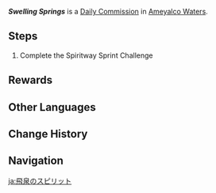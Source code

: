 {{Quest Infobox
|id            = 32700; 32701
|type          = Commission
|image         = Commission Swelling Springs.png
|startLocation = [[Ameyalco Waters]], [[Natlan]]
|region        = Natlan
|area = Toyac Springs
|subarea = Ameyalco Waters
|requirement   = <!--Any quest that needs to be completed first-->
|rewards       = 
|otherRewards  = AR-Dependent Rewards
|characters    = Traveler
|npc           = <!--If the commission is an NPC commission-->
}}
'''''Swelling Springs''''' is a [[Daily Commission]] in [[Ameyalco Waters]].
==Steps==
{{Quest Description|Speed forward, obtaining Flowlight Orbs or breaking Flowlight Targets to increase your challenge score}}
#Complete the Spiritway Sprint Challenge

==Rewards==
{{Commission Rewards|full}}

==Other Languages==
{{Other Languages
|en       = Swelling Springs
|zhs      = 飞泉游隙
|zhs_rm   = 
|zht      = 飛泉遊隙
|zht_rm   = 
|zh_tl    = 
|ja       = 飛泉のスピリット
|ja_rm    = Hisen no Supiritto
|ja_tl    = Waterfall Spirit
|ko       = 흐르는 영혼의 샘물
|ko_tl    = 
|es       = Surcando manantiales
|es_tl    = Sailing Springs
|fr       = Les sources qui coulent
|fr_tl    = The Springs that Flow
|ru       = Струящиеся источники
|ru_tl    = 
|th       = ธารน้ำพุไหลริน
|th_rm    = 
|th_tl    = 
|vi       = Dòng Suối Bay Lượn
|vi_tl    = 
|de       = Über Quellen und durch Spalten
|de_tl    = Across Springs and Through Crevices
|id       = Panen Sambil Berselancar
|id_tl    = 
|pt       = Fontes Borbulhantes
|pt_tl    = 
|tr       = Yükselen Pınarlar
|tr_tl    = 
|it       = Sorgenti traboccanti
|it_tl    = 
}}

==Change History==
{{Change History|5.0}}

==Navigation==
{{Commission Navbox|Basic}}

[[ja:飛泉のスピリット]]